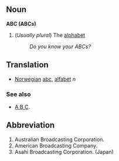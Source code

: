 ==Noun==
'''ABC (ABCs)'''

# (''Usually plural'') The [[alphabet]]
#: ''Do you know your ABCs?'' 

==Translation==

*[[Norwegian]] [[abc]], [[alfabet]] ''n''


===See also===
* [[A B C]].

==Abbreviation==
#Australian Broadcasting Corporation.
#American Broadcasting Company.
#Asahi Broadcasting Corporation. (Japan)
